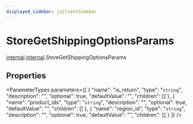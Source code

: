 ```yaml
---
displayed_sidebar: jsClientSidebar
---
```



# StoreGetShippingOptionsParams

[internal](../../admin_discounts/modules/admin_discounts.internal.mdx).[internal](../modules/admin_discounts.internal.internal.mdx).StoreGetShippingOptionsParams

## Properties

<ParameterTypes parameters={[
  {
    "name": "is_return",
    "type": "`string`",
    "description": "",
    "optional": true,
    "defaultValue": "",
    "children": []
  },
  {
    "name": "product_ids",
    "type": "`string`",
    "description": "",
    "optional": true,
    "defaultValue": "",
    "children": []
  },
  {
    "name": "region_id",
    "type": "`string`",
    "description": "",
    "optional": true,
    "defaultValue": "",
    "children": []
  }
]} />
